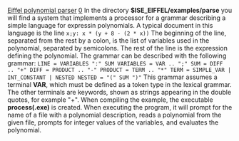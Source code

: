 [[Property:title|Eiffel polynomial parser]]
[[Property:weight|0]]
In the directory '''$ISE_EIFFEL/examples/parse''' you will find a system that implements a processor for a grammar describing a simple language for expressin polynomials. A typical document in this language is the line 
<code>x;y: x * (y + 8 - (2 * x))</code>
The beginning of the line, separated from the rest by a colon, is the list of variables used in the polynomial, separated by semicolons. The rest of the line is the expression defining the polynomial. The grammar can be described with the following grammar: 
<code>
LINE      = VARIABLES ":" SUM 
VARIABLES = VAR .. ";" 
SUM       = DIFF .. "+" 
DIFF      = PRODUCT .. "-" 
PRODUCT   = TERM .. "*" 
TERM      = SIMPLE_VAR | INT_CONSTANT | NESTED
NESTED    = "(" SUM ")" </code>
This grammar assumes a terminal '''VAR''', which must be defined as a token type in the lexical grammar. The other terminals are keywords, shown as strings appearing in the double quotes, for example "+". 
When compiling the example, the executable '''process(.exe)''' is created. When executing the program, it will prompt for the name of a file with a polynomial description, reads a polynomial from the given file, prompts for integer values of the variables, and evaluates the polynomial. 





